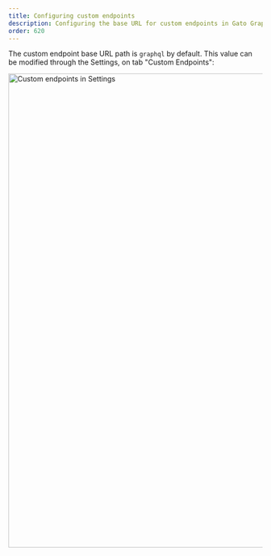 ```yaml
---
title: Configuring custom endpoints
description: Configuring the base URL for custom endpoints in Gato GraphQL.
order: 620
---
```


The custom endpoint base URL path is `graphql` by default. This value can be modified through the Settings, on tab "Custom Endpoints":

<Image
  src="/assets/guides/upstream/settings-custom-endpoints.png"
  width="1024"
  height="940"
  alt="Custom endpoints in Settings"
  caption="Custom endpoints in Settings"
/>
